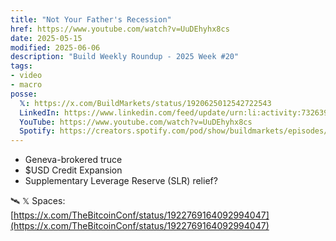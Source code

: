 ```yaml
---
title: "Not Your Father's Recession"
href: https://www.youtube.com/watch?v=UuDEhyhx8cs
date: 2025-05-15
modified: 2025-06-06
description: "Build Weekly Roundup - 2025 Week #20"
tags:
- video
- macro
posse:
  𝕏: https://x.com/BuildMarkets/status/1920625012542722543
  LinkedIn: https://www.linkedin.com/feed/update/urn:li:activity:7326392707856109568/
  YouTube: https://www.youtube.com/watch?v=UuDEhyhx8cs
  Spotify: https://creators.spotify.com/pod/show/buildmarkets/episodes/NOT-YOUR-FATHERS-RECESSION---BUILD-WEEKLY-ROUNDUP---2025-WEEK-20-e32un7n
---
```


- Geneva-brokered truce
- $USD Credit Expansion
- Supplementary Leverage Reserve (SLR) relief?

🛰️ 𝕏 Spaces: [https://x.com/TheBitcoinConf/status/1922769164092994047](https://x.com/TheBitcoinConf/status/1922769164092994047)

<YouTube title="NOT YOUR FATHER'S RECESSION - BUILD WEEKLY ROUNDUP - 2025 WEEK #20" videoURL="https://www.youtube.com/watch?v=UuDEhyhx8cs" />